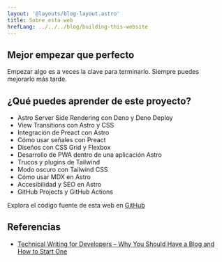```yaml
---
layout: '@layouts/blog-layout.astro'
title: Sobre esta web
hrefLang: ../../../blog/building-this-website
---
```



<BitwiseLiminal />

## Mejor empezar que perfecto

Empezar algo es a veces la clave para terminarlo.
Siempre puedes mejorarlo más tarde.

## ¿Qué puedes aprender de este proyecto?

- Astro Server Side Rendering con Deno y Deno Deploy
- View Transitions con Astro y CSS
- Integración de Preact con Astro
- Cómo usar señales con Preact
- Diseños con CSS Grid y Flexbox
- Desarrollo de PWA dentro de una aplicación Astro
- Trucos y plugins de Tailwind
- Modo oscuro con Tailwind CSS
- Cómo usar MDX en Astro
- Accesibilidad y SEO en Astro
- GitHub Projects y GitHub Actions

Explora el código fuente de esta web en <a href="https://github.com/jamerrq/jamerrq.dev" target="_blank" rel="noopener noreferrer">GitHub</a>

## Referencias

- <a
  href="https://www.freecodecamp.org/news/technical-writing-for-developers-why-you-should-have-a-blog-and-how-to-start-one/"
  target="_blank" rel="noopener noreferrer" title="Technical Writing for
  Developers – Why You Should Have a Blog and How to Start One">Technical
  Writing for Developers – Why You Should Have a Blog and How to Start One</a>
